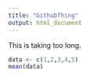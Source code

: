 ```yaml
---
title: "GithubThing"
output: html_document
---
```


This is taking too long.

```r

data <- c(1,2,3,4,5)
mean(data)

```